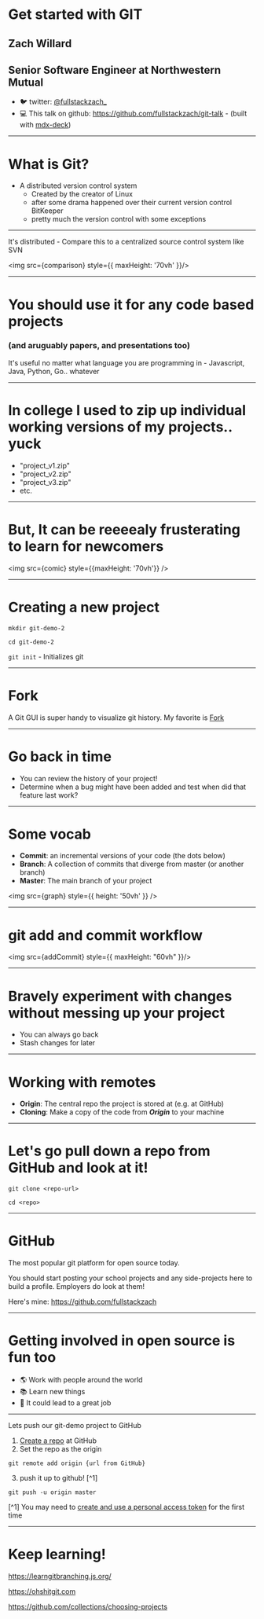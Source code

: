 

# Get started with GIT

## Zach Willard
## Senior Software Engineer at Northwestern Mutual

- 🐦 twitter:  [@fullstackzach_](https://twitter.com/fullstackzach_)
- 💻 This talk on github: https://github.com/fullstackzach/git-talk - (built with [mdx-deck](https://github.com/jxnblk/mdx-deck))

---

# What is Git? 

- A distributed version control system
  - Created by the creator of Linux
  - after some drama happened over their current version control BitKeeper
  - pretty much the version control with some exceptions

---

It's distributed - Compare this to a centralized source control system like SVN

<img src={comparison} style={{ maxHeight: '70vh' }}/>

---

# You should use it for any code based projects

### (and aruguably papers, and presentations too)

It's useful no matter what language you are programming in - Javascript, Java, Python, Go.. whatever

---

# In college I used to zip up individual working versions of my projects.. yuck


* "project_v1.zip"
* "project_v2.zip"
* "project_v3.zip"
* etc.

---

# But, It can be reeeealy frusterating to learn for newcomers

<img src={comic} style={{maxHeight: '70vh'}} />

---

# Creating a new project

`mkdir git-demo-2`

`cd git-demo-2`

`git init` - Initializes git

---

# Fork

A Git GUI is super handy to visualize git history. My favorite is [Fork](https://git-fork.com/)

---

# Go back in time
 
* You can review the history of your project!
* Determine when a bug might have been added and test when did that feature last work?

---

# Some vocab

- **Commit**: an incremental versions of your code (the dots below)
- **Branch**: A collection of commits that diverge from master (or another branch)
- **Master**: The main branch of your project

<img src={graph} style={{ height: '50vh' }} />

---

# git add and commit workflow

<img src={addCommit} style={{
  maxHeight: "60vh"
}}/>

---

# Bravely experiment with changes without messing up your project

- You can always go back
- Stash changes for later

---

# Working with remotes

- **Origin**: The central repo the project is stored at (e.g. at GitHub)
- **Cloning**: Make a copy of the code from ***Origin*** to your machine

---

# Let's go pull down a repo from GitHub and look at it!

`git clone <repo-url>`

`cd <repo>`

---

# GitHub

The most popular git platform for open source today. 

You should start posting your school projects and any side-projects here to build a profile. Employers do look at them!

Here's mine: https://github.com/fullstackzach

---

# Getting involved in open source is fun too
  - 🌎 Work with people around the world
  - 📚 Learn new things
  - 💼 It could lead to a great job

---

Lets push our git-demo project to GitHub

1. [Create a repo](https://github.com/new) at GitHub
2. Set the repo as the origin

`git remote add origin {url from GitHub}`

3. push it up to github! [^1]

`git push -u origin master`

[^1] You may need to [create and use a personal access token](https://help.github.com/en/github/authenticating-to-github/creating-a-personal-access-token-for-the-command-line) for the first time

---

# Keep learning!

https://learngitbranching.js.org/

https://ohshitgit.com

https://github.com/collections/choosing-projects

